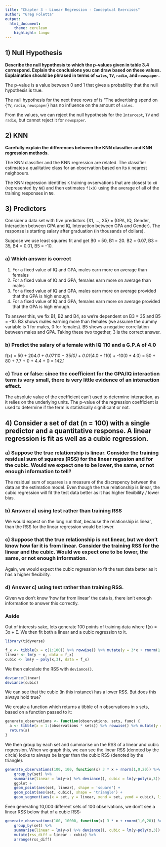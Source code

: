 ```yaml
---
title: "Chapter 3 - Linear Regression - Conceptual Exercises"
author: "Greg Foletta"
output:
  html_document:
    theme: cerulean
    highlight: tango
---
```


## 1) Null Hypothesis

**Describe the null hypothesis to which the p-values given in table 3.4 correspond. Explain the conclusions you can draw based on these values. Explaination should be phrased in terms of `sales`, `TV`, `radio`, and `newspaper`.**

The p-value is a value between 0 and 1 that gives a probability that the null hypothesis is true. 

The null hypothesis for the next three rows of is "The advertising spend on {`TV`, `radio`, `newspaper`} has no influence on the amount of `sales`.

From the values, we can reject the null hypothesis for the `Intercept`, `TV` and `radio`, but cannot reject it for `newspaper`.

## 2) KNN

**Carefully explain the differences between the KNN classifier and KNN regression methods.**

The KNN classifier and the KNN regression are related. The classifier estimates a qualitative class for an observation based on its `K` nearest neighbours.

The KNN regression identifies `K` training ovservations that are closest to `x0` (represented by `N0`) and then estimates `f(x0)` using the average of all of the training responses in `N0`.



## 3) Predictors

Consider a data set with five predictors {X1, ..., X5} = (GPA, IQ, Gender, Interaction between GPA and IQ, Interaction between GPA and Gender). The response is starting salary after graduation (in thousands of dollars).

Suppose we use least squares fit and get B0 = 50, B1 = 20. B2 = 0.07, B3 = 35, B4 = 0.01, B5 = -10.

### a) Which answer is correct

1)  For a fixed value of IQ and GPA, males earn more on average than females
2)  For a fixed value of IQ and GPA, females earn more on average than males
3)  For a fixed value of IQ and GPA, males earn more on average provided that the GPA is high enough.
4)  For a fixed value of IQ and GPA, females earn more on average provided that the GPA is high enough.

To answer this, we fix B1, B2 and B4, so we're dependent on B3 = 35 and B5 = -10. B3 shows males earning more than females (we assume the dummy variable is 1 for males, 0 for females). B5 shows a negative correllation between males and GPA. Taking these two together, 3 is the correct answer.

### b) Predict the salary of a female with IQ 110 and a G.P.A of 4.0

f(x)    = 50 + 20*4.0 + 0.07*110 + 35*(0) + 0.01*(4.0 * 110) + -10(0 * 4.0)
        = 50 + 80 + 7.7 + 0 + 4.4 + 0
        = 142.1

### c) True or false: since the coefficient for the GPA/IQ interaction term is very small, there is very little evidence of an interaction effect.

The absolute value of the coefficient can't used to determine interaction, as it relies on the underlying units. The p-value of the regression coefficient is used to determine if the term is statistically significant or not.

## 4) Consider a set of dat (n = 100) with a single predictor and a quantitative response. A linear regression is fit as well as a cubic regression.

### a) Suppose the true relationship is linear. Consider the training residual sum of squares (RSS) for the linear regssion and for the cubic. Would we expect one to be lower, the same, or not enough information to tell?

The residual sum of squares is a measure of the discrepency between the data an the estimation model. Even though the true relationship is linear, the cubic regression will fit the test data better as it has higher flexibility / lower bias. 

### b) Answer a) using test rather than training RSS

We would expect on the long run that, because the relationship is linear, than the RSS for the linear regression would be lower.

### c) Suppose that the true relationship is not linear, but we don't know how far it is from linear. Consider the training RSS for the linear and the cubic. Would we expect one to be lower, the same, or not enough information.

Again, we would expect the cubic regression to fit the test data better as it has a higher flexibility.

### d) Answer c) using test rather than training RSS.

Given we don't know 'how far from linear' the data is, there isn't enough information to answer this correctly.

### Aside

Out of interests sake, lets generate 100 points of training data where f(x) = 3x + E. We then fit both a linear and a cubic regression to it. 

```r
library(tidyverse)

f_x <- tibble(x = c(1:100)) %>% rowwise() %>% mutate(y = 3*x + rnorm(1, 0, 10))
linear <- lm(y ~ x, data = f_x)
cubic <- lm(y ~ poly(x,3), data = f_x)
```
We then calculate the RSS with `deviance()`.
```r
deviance(linear)
deviance(cubic)
```

We can see that the cubic (in this instance) has a lower RSS. But does this always hold true?

We create a function which returns a tibble of n observations in s sets, based on a function passed to it:

```r
generate_observations <- function(observations, sets, func) {
  a <- tibble(x = 1:(observations * sets)) %>% rowwise() %>% mutate(y = func(x), set = x %% sets)
  return(a)
}
```

We then group by each set and summarise on the RSS of a linear and cubic regression. When we graph this, we can see the linear RSS (denoted by the circle) looks to always be larger than the cubic RSS (denoted by the triangle).
```r
generate_observations(100, 100, function(x) 3 * x + rnorm(1,0,20)) %>% 
    group_by(set) %>% 
    summarise(linear = lm(y~x) %>% deviance(), cubic = lm(y~poly(x,3)) %>% deviance()) %>% 
    ggplot + 
    geom_point(aes(set, linear), shape = 'square') + 
    geom_point(aes(set, cubic), shape = 'triangle') + 
    geom_segment(aes(x = set, y = linear, xend = set, yend = cubic), lineend = 'butt')
```

Even generating 10,000 different sets of 100 observations, we don't see a linear RSS below that of a cubic RSS:

```r
generate_observations(100, 10000, function(x) 3 * x + rnorm(1,0,20)) %>% 
    group_by(set) %>% 
    summarise(linear = lm(y~x) %>% deviance(), cubic = lm(y~poly(x,3)) %>% deviance()) %>% 
    mutate(rss_diff = linear - cubic) %>% 
    arrange(rss_diff)
```

